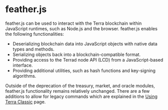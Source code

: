 
# feather.js

feather.js can be used to interact with the Terra blockchain within JavaScript runtimes, such as Node.js and the browser. feather.js enables the following functionalities:

- Deserializing blockchain data into JavaScript objects with native data types and methods.
- Serializing objects back into a blockchain-compatible format.
- Providing access to the Terrad node API (LCD) from a JavaScript-based interface.
- Providing additional utilities, such as hash functions and key-signing algorithms.

<Admonition type="tip" icon="💡" title="Using feather.js on the Terra chain">

Outside of the deprecation of the treasury, market, and oracle modules, feather.js functionality remains relatively unchanged. There are a few additions to allow for legacy commands which are explained in the [Using Terra Classic](./terra-classic.mdx) page.

</Admonition>
